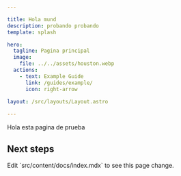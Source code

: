 ```yaml
---

title: Hola mund
description: probando probando
template: splash

hero:
  tagline: Pagina principal
  image:
    file: ../../assets/houston.webp
  actions:
    - text: Example Guide
      link: /guides/example/
      icon: right-arrow
      
layout: /src/layouts/Layout.astro

---
```

Hola esta pagina de prueba
   

 
## Next steps

<CardGrid stagger>
	<Card title="Update content" icon="pencil">
		Edit `src/content/docs/index.mdx` to see this page change.
	</Card>

</CardGrid>
